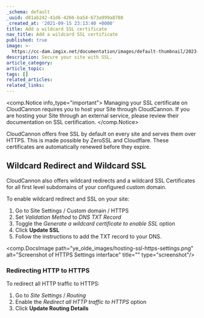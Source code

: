 ```yaml
---
_schema: default
_uuid: d81ab242-41d6-4266-ba54-673a999a8788
_created_at: '2021-09-15 23:13:40 +0000'
title: Add a wildcard SSL certificate
nav_title: Add a wildcard SSL certificate
published: true
image: >-
  https://cc-dam.imgix.net/documentation/images/default-thumbnail/2023-Q4/CloudCannon-Documentation-Thumbnail.png
description: Secure your site with SSL.
article_category:
article_topic:
tags: []
related_articles:
related_links:
---
```

<comp.Notice info_type="important">
  Managing your SSL certificate on CloudCannon requires you to host your Site through CloudCannon. If you are hosting your Site through an external service, please review their documentation on SSL certification.
</comp.Notice>

CloudCannon offers free SSL by default on every site and serves them over HTTPS. This is made possible by ZeroSSL and Cloudflare. These certificates are automatically renewed before they expire.

## Wildcard Redirect and Wildcard SSL

CloudCannon also offers wildcard redirects and a wildcard SSL Certificates for all first level subdomains of your configured custom domain.

To enable wildcard redirect and SSL on your site:

1. Go to Site Settings / Custom domain / HTTPS
2. Set *Validation Method* to *DNS TXT Record*
3. Toggle the *Generate a wildcard certificate to enable SSL* option
4. Click **Update SSL**
5. Follow the  instructions to add the TXT record to your DNS.

<comp.DocsImage path="ye_olde_images/hosting-ssl-https-settings.png" alt="Screenshot of HTTPS Settings interface" title="" type="screenshot"/>

### Redirecting HTTP to HTTPS

To redirect all HTTP traffic to HTTPS:

1. Go to *Site Settings* / *Routing*
2. Enable the *Redirect all HTTP traffic to HTTPS* option
3. Click **Update Routing Details**
